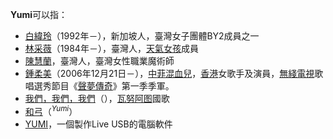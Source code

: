 {{NoteTA
| 1 = 林采薇
}}
'''Yumi'''可以指：
* [[白緯玲|白緯玲]]（1992年－），新加坡人，臺灣女子團體BY2成員之一
* [[林采薇|林采薇]]（1984年－），臺灣人，[[天氣女孩|天氣女孩]]成員
* [[陳慧蘭|陳慧蘭]]，臺灣人，臺灣女性職業魔術師
* [[鍾柔美|鍾柔美]]（2006年12月21日－），[[華人|中]][[菲律賓人|菲]][[混血兒|混血兒]]，[[香港|香港]]女歌手及演員，[[無綫電視|無綫電視]]歌唱選秀節目《[[聲夢傳奇|聲夢傳奇]]》第一季季軍。
* [[我們，我們，我們|我們，我們，我們]]（{{Lang-bi|Yumi, Yumi, Yumi}}），[[瓦努阿图|瓦努阿图]]國歌
* [[和弓|和弓]]（{{Lang|ja|ゆみ}}<sup>''Yumi''</sup>）
* [[Live_USB系統工具列表|YUMI]]，一個製作Live USB的電腦軟件
{{Disambiguation}}
